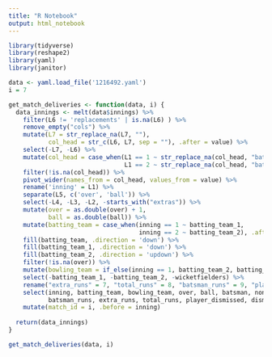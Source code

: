 ```yaml
---
title: "R Notebook"
output: html_notebook
---
```


```r
library(tidyverse)
library(reshape2)
library(yaml)
library(janitor)
```

```r
data <- yaml.load_file('1216492.yaml')
i = 7
```

```r
get_match_deliveries <- function(data, i) {
  data_innings <- melt(data$innings) %>%
    filter(L6 != 'replacements' | is.na(L6) ) %>%
    remove_empty("cols") %>%
    mutate(L7 = str_replace_na(L7, ""),
           col_head = str_c(L6, L7, sep = ""), .after = value) %>%
    select(-L7, -L6) %>%
    mutate(col_head = case_when(L1 == 1 ~ str_replace_na(col_head, "batting_team_1"),
                                L1 == 2 ~ str_replace_na(col_head, "batting_team_2"))) %>%
    filter(!is.na(col_head)) %>%
    pivot_wider(names_from = col_head, values_from = value) %>%
    rename('inning' = L1) %>%
    separate(L5, c('over', 'ball')) %>%
    select(-L4, -L3, -L2, -starts_with("extras")) %>%
    mutate(over = as.double(over) + 1,
           ball = as.double(ball)) %>%
    mutate(batting_team = case_when(inning == 1 ~ batting_team_1,
                                    inning == 2 ~ batting_team_2), .after = inning) %>%
    fill(batting_team, .direction = 'down') %>%
    fill(batting_team_1, .direction = 'down') %>%
    fill(batting_team_2, .direction = 'updown') %>%
    filter(!is.na(over)) %>%
    mutate(bowling_team = if_else(inning == 1, batting_team_2, batting_team_1)) %>%
    select(-batting_team_1, -batting_team_2, -wicketfielders) %>%
    rename("extra_runs" = 7, "total_runs" = 8, "batsman_runs" = 9, "player_dismissed" = 11, "dismissal_kind" = 12) %>%
    select(inning, batting_team, bowling_team, over, ball, batsman, non_striker, bowler, 
           batsman_runs, extra_runs, total_runs, player_dismissed, dismissal_kind) %>%
    mutate(match_id = i, .before = inning)
  
  return(data_innings)
}
```

```r
get_match_deliveries(data, i)
```

